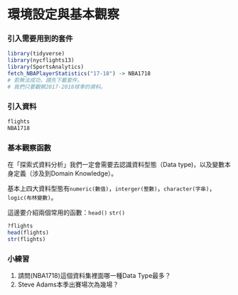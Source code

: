 # 環境設定與基本觀察{-}

### 引入需要用到的套件{-}
```r
library(tidyverse)
library(nycflights13)
library(SportsAnalytics)
fetch_NBAPlayerStatistics("17-18") -> NBA1718
# 若無法成功，請先下載套件。
# 我們只要觀察2017-2018球季的資料。

```

### 引入資料{-}
```r
flights
NBA1718
```

### 基本觀察函數{-}

在「探索式資料分析」我們一定會需要去認識資料型態（Data type)，以及變數本身定義（涉及到Domain Knowledge）。

基本上四大資料型態有`numeric(數值)`，`interger(整數)`，`character(字串)`，`logic(布林變數)`。

這邊要介紹兩個常用的函數：`head()` `str()`
```r
?flights
head(flights)
str(flights)
```

### 小練習{-}

1. 請問(NBA1718)這個資料集裡面哪一種Data Type最多？
2. Steve Adams本季出賽場次為幾場？



